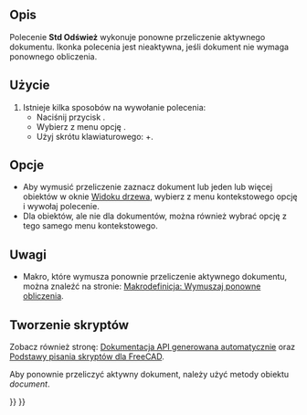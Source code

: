 <languages/>

{{Docnav/pl
|[[Std_DuplicateSelection/pl|Powiel zaznaczone]]
|[[Std_BoxSelection/pl|Zaznacz obszar]]
|[[Std_Edit_Menu/pl|Menu Edycja]]
|IconL=Std_DuplicateSelection.svg
|IconR=Std_BoxSelection.svg
|IconC=Freecad.svg
}}

{{GuiCommand/pl
|Name=Std Refresh
|Name/pl=Std: Odśwież
|MenuLocation=Edycja → Ponownie przelicz
|Workbenches=Wszystkie
|Shortcut={{KEY|Ctrl}}+{{KEY|R}}
}}

<span id="Description"></span>
==Opis==

Polecenie '''Std Odśwież''' wykonuje ponowne przeliczenie aktywnego dokumentu. Ikonka polecenia jest nieaktywna, jeśli dokument nie wymaga ponownego obliczenia.

<span id="Usage"></span>
==Użycie==

# Istnieje kilka sposobów na wywołanie polecenia:
#* Naciśnij przycisk {{Button|[[Image:Std_Refresh.svg|16px]] [[Std_Refresh/pl|Ponownie przelicz]]}}.
#* Wybierz z menu opcję {{MenuCommand|Edycja → [[Image:Std_Refresh.svg|16px]] Ponownie przelicz}}.
#* Użyj skrótu klawiaturowego: {{KEY|Ctrl}}+{{KEY|R}}.

<span id="Options"></span>
==Opcje==

* Aby wymusić przeliczenie zaznacz dokument lub jeden lub więcej obiektów w oknie [[Tree_View/pl|Widoku drzewa]], wybierz z menu kontekstowego opcję {{MenuCommand|[[Image:Std_MarkToRecompute.svg|16px]] Zaznacz do przeliczenia}} i wywołaj polecenie.
* Dla obiektów, ale nie dla dokumentów, można również wybrać opcję {{MenuCommand|[[Image:Std_Refresh.svg|16px]] Przelicz obiekt}} z tego samego menu kontekstowego.

<span id="Notes"></span>
==Uwagi==

* Makro, które wymusza ponownie przeliczenie aktywnego dokumentu, można znaleźć na stronie: [[Macro_ForceRecompute/pl|Makrodefinicja: Wymuszaj ponowne obliczenia]].

<span id="Scripting"></span>
==Tworzenie skryptów==

Zobacz również stronę: [https://freecad.github.io/SourceDoc/ Dokumentacja API generowana automatycznie] oraz [[FreeCAD_Scripting_Basics/pl|Podstawy pisania skryptów dla FreeCAD]].

Aby ponownie przeliczyć aktywny dokument, należy użyć metody {{incode|recompute}} obiektu ''document''.

{{Code|code=
import FreeCAD

doc = FreeCAD.newDocument()
doc.recompute()
}}


{{Docnav/pl
|[[Std_DuplicateSelection/pl|Powiel zaznaczone]]
|[[Std_BoxSelection/pl|Zaznacz obszar]]
|[[Std_Edit_Menu/pl|Menu Edycja]]
|IconL=Std_DuplicateSelection.svg
|IconR=Std_BoxSelection.svg
|IconC=Freecad.svg
}}

{{Std_Base_navi{{#translation:}}}}
{{Userdocnavi{{#translation:}}}}